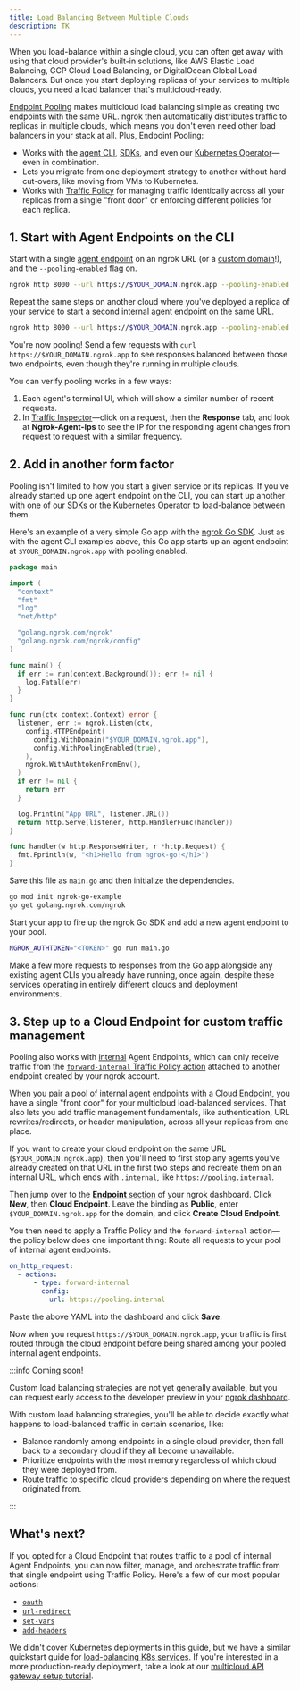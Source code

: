 ```yaml
---
title: Load Balancing Between Multiple Clouds
description: TK
---
```


When you load-balance within a single cloud, you can often get away with using
that cloud provider's built-in solutions, like AWS Elastic Load Balancing, GCP
Cloud Load Balancing, or DigitalOcean Global Load Balancers. But once you start
deploying replicas of your services to multiple clouds, you need a load balancer
that's multicloud-ready.

[Endpoint Pooling](/docs/universal-gateway/endpoint-pooling) makes multicloud
load balancing simple as creating two endpoints with the same URL. ngrok then
automatically distributes traffic to replicas in multiple clouds, which means
you don't even need other load balancers in your stack at all. Plus, Endpoint
Pooling:

- Works with the [agent CLI](/docs/agent),
	[SDKs](/docs/agent-sdks/), and even our [Kubernetes Operator](/docs/k8s)—even
	in combination.
- Lets you migrate from one deployment strategy to another without hard
	cut-overs, like moving from VMs to Kubernetes.
- Works with [Traffic Policy](/docs/traffic-policy) for managing traffic
	identically across all your replicas from a single "front door" or enforcing
	different policies for each replica.

## 1. Start with Agent Endpoints on the CLI

Start with a single [agent
endpoint](/docs//docs/universal-gateway/agent-endpoints/) on an ngrok URL (or a
[custom domain](/docs/guides/other-guides/how-to-set-up-a-custom-domain/)!), and
the `--pooling-enabled` flag on.

```bash mode="cli"
ngrok http 8000 --url https://$YOUR_DOMAIN.ngrok.app --pooling-enabled true
```

Repeat the same steps on another cloud where you've deployed a replica of your
service to start a second internal agent endpoint on the same URL.

```bash mode="cli"
ngrok http 8000 --url https://$YOUR_DOMAIN.ngrok.app --pooling-enabled true
```

You're now pooling! Send a few requests with `curl
https://$YOUR_DOMAIN.ngrok.app` to see responses balanced between those two
endpoints, even though they're running in multiple clouds.

You can verify pooling works in a few ways:

1. Each agent's terminal UI, which will show a similar number of recent requests.
2. In [Traffic Inspector](https://dashboard.ngrok.com/traffic-inspector)—click
on a request, then the **Response** tab, and look at **Ngrok-Agent-Ips** to see
the IP for the responding agent changes from request to request with a similar
frequency.

## 2. Add in another form factor

Pooling isn't limited to how you start a given service or its replicas. If
you've already started up one agent endpoint on the CLI, you can start up
another with one of our [SDKs](/docs/agent-sdks) or the [Kubernetes
Operator](/docs/k8s) to load-balance between them.

Here's an example of a very simple Go app with the [ngrok Go
SDK](https://github.com/ngrok/ngrok-go). Just as with the agent CLI examples
above, this Go app starts up an agent endpoint at `$YOUR_DOMAIN.ngrok.app` with
pooling enabled.

```go title="main.go"
package main

import (
  "context"
  "fmt"
  "log"
  "net/http"

  "golang.ngrok.com/ngrok"
  "golang.ngrok.com/ngrok/config"
)

func main() {
  if err := run(context.Background()); err != nil {
    log.Fatal(err)
  }
}

func run(ctx context.Context) error {
  listener, err := ngrok.Listen(ctx,
    config.HTTPEndpoint(
      config.WithDomain("$YOUR_DOMAIN.ngrok.app"),
      config.WithPoolingEnabled(true),
    ),
    ngrok.WithAuthtokenFromEnv(),
  )
  if err != nil {
    return err
  }

  log.Println("App URL", listener.URL())
  return http.Serve(listener, http.HandlerFunc(handler))
}

func handler(w http.ResponseWriter, r *http.Request) {
  fmt.Fprintln(w, "<h1>Hello from ngrok-go!</h1>")
}
```

Save this file as `main.go` and then initialize the dependencies.

```bash mode="cli"
go mod init ngrok-go-example
go get golang.ngrok.com/ngrok
```

Start your app to fire up the ngrok Go SDK and add a new agent endpoint to your
pool.

```bash mode="cli"
NGROK_AUTHTOKEN="<TOKEN>" go run main.go
```

Make a few more requests to responses from the Go app alongside any existing
agent CLIs you already have running, once again, despite these services
operating in entirely different clouds and deployment environments.

## 3. Step up to a Cloud Endpoint for custom traffic management

Pooling also works with [internal](/docs/universal-gateway/internal-endpoints/)
Agent Endpoints, which can only receive traffic from the [`forward-internal`
Traffic Policy action](/docs/traffic-policy/actions/forward-internal/) attached
to another endpoint created by your ngrok account.

When you pair a pool of internal agent endpoints with a [Cloud
Endpoint](/docs/universal-gateway/cloud-endpoints/), you have a single "front
door" for your multicloud load-balanced services. That also lets you add traffic
management fundamentals, like authentication, URL rewrites/redirects, or header
manipulation, across all your replicas from one place.

If you want to create your cloud endpoint on the same URL
(`$YOUR_DOMAIN.ngrok.app`), then you'll need to first stop any agents you've
already created on that URL in the first two steps and recreate them on an
internal URL, which ends with `.internal`, like `https://pooling.internal`.

Then jump over to the [**Endpoint**
section](https://dashboard.ngrok.com/endpoints) of your ngrok dashboard. Click
**New**, then **Cloud Endpoint**. Leave the binding as **Public**, enter
`$YOUR_DOMAIN.ngrok.app` for the domain, and click **Create Cloud Endpoint**.

You then need to apply a Traffic Policy and the `forward-internal` action—the
policy below does one important thing: Route all requests to your pool of
internal agent endpoints.

```yaml
on_http_request:
  - actions:
      - type: forward-internal
        config:
          url: https://pooling.internal
```

Paste the above YAML into the dashboard and click **Save**.

Now when you request `https://$YOUR_DOMAIN.ngrok.app`, your traffic is first
routed through the cloud endpoint before being shared among your pooled internal
agent endpoints.

:::info Coming soon!

Custom load balancing strategies are not yet generally available, but you can
request early access to the developer preview in your [ngrok
dashboard](https://dashboard.ngrok.com/developer-preview).

With custom load balancing strategies, you'll be able to decide exactly what
happens to load-balanced traffic in certain scenarios, like:

- Balance randomly among endpoints in a single cloud provider, then fall back to
	a secondary cloud if they all become unavailable.
- Prioritize endpoints with the most memory regardless of which cloud they were
	deployed from.
- Route traffic to specific cloud providers depending on where the request
	originated from.

:::

## What's next?

If you opted for a Cloud Endpoint that routes traffic to a pool of internal
Agent Endpoints, you can now filter, manage, and orchestrate traffic from that
single endpoint using Traffic Policy. Here's a few of our most popular actions:

- [`oauth`](/docs/traffic-policy/actions/oauth)
- [`url-redirect`](/docs/traffic-policy/actions/url-redirect)
- [`set-vars`](/docs/traffic-policy/actions/set-vars)
- [`add-headers`](/docs/traffic-policy/actions/add-headers)

We didn't cover Kubernetes deployments in this guide, but we have a similar
quickstart guide for [load-balancing K8s
services](/docs/guides/other-guides/load-balancing-kubernetes.mdx). If you're
interested in a more production-ready deployment, take a look at our [multicloud
API gateway setup tutorial](/docs/guides/api-gateway/multicloud).

